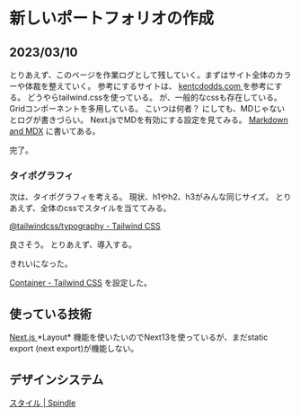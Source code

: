 # 新しいポートフォリオの作成

## 2023/03/10
とりあえず、このページを作業ログとして残していく。まずはサイト全体のカラーや体裁を整えていく。
参考にするサイトは、
<a href="https://kentcdodds.com/" target="_blank">
  kentcdodds.com
</a>
を参考にする。 どうやらtailwind.cssを使っている。
が、一般的なcssも存在している。 Gridコンポーネントを多用している。
こいつは何者？ にしても、MDじゃないとログが書きづらい。
Next.jsでMDを有効にする設定を見てみる。
<a href="https://beta.nextjs.org/docs/guides/mdx">Markdown and MDX</a>
に書いてある。

完了。

### タイポグラフィ
次は、タイポグラフィを考える。
現状、h1やh2、h3がみんな同じサイズ。
とりあえず、全体のcssでスタイルを当ててみる。

[@tailwindcss/typography - Tailwind CSS](https://tailwindcss.com/docs/typography-plugin)

良さそう。
とりあえず、導入する。

きれいになった。

[Container - Tailwind CSS](https://tailwindcss.com/docs/container) を設定した。

## 使っている技術

<a href="https://nextjs.org/" target="_blank">
  Next.js
</a>
*Layout* 機能を使いたいのでNext13を使っているが、まだstatic export (next export)が機能しない。

## デザインシステム
[スタイル | Spindle](https://spindle.ameba.design/styles/)